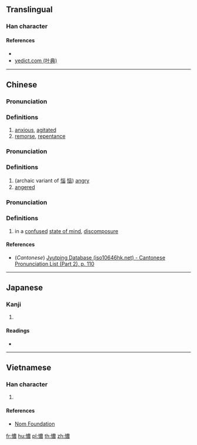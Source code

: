==Translingual==

===Han character===
{{Han char|rn=61|rad=心|as=13|sn=16|four=|canj=PTWV|ids=⿰忄農}}

====References====
* {{Han ref|kx=0404.420|dkj=11304|dj=0745.060|hdz=42361.010|uh=61B9|ud=25017}}
* [http://yedict.com/htm/61/61B9.htm yedict.com (叶典)]

----

==Chinese==
{{zh-forms}}

===Pronunciation===
{{zh-pron
|m=náo
|c=nou4,lou4
|mc=y
|oc=y
|ma=
|cat=a,n
}}

===Definitions===
# [[anxious]], [[agitated]]
# [[remorse]], [[repentance]]

===Pronunciation===
{{zh-pron
|m=nǎo
|c=nou5,lou5
|ma=
|cat=a
}}

===Definitions===
# (archaic variant of [[惱]] [[恼]]) [[angry]]
# [[angered]]

===Pronunciation===
{{zh-pron
|m=náng
|c=nung4,lung4
|ma=
|cat=n
}}

===Definitions===
# in a [[confused]] [[state of mind]], [[discomposure]]

====References====
* (''Cantonese'') [http://www.iso10646hk.net/jp/document/download.jsp Jyutping Database (iso10646hk.net) - Cantonese Pronunciation List (Part 2), p. 110]

----

==Japanese==

===Kanji===
{{ja-kanji|grade=|rs=心13}}

# {{defn|lang=ja|sort=心13}}

====Readings====
* {{ja-readings|on=[[どう]] (dō), [[ぬ]] (nu), [[にょう]] (nyō), [[のう]] (nō)|kun=[[こころみだれる]] (kokoromidareru), [[なやむ]] (nayamu)}}

----

==Vietnamese==

===Han character===
{{vi-readings|rs=心13|hanviet=[[lùng]], [[não]], [[nùng]]}}

# {{defn|lang=vi|sort=心13}}

====References====
* [http://nomfoundation.org/common/nom_details.php?codepoint=61b9 Nom Foundation]

[[fr:憹]]
[[hu:憹]]
[[pl:憹]]
[[th:憹]]
[[zh:憹]]